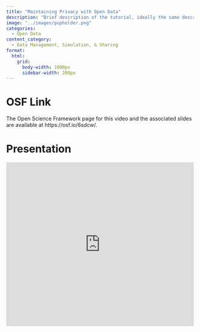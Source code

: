 ```yaml
---
title: "Maintaining Privacy with Open Data"
description: "Brief description of the tutorial, ideally the same description used in the tutorial itself."
image: "../images/pupholder.png"
categories:
  - Open Data
content_category:
  - Data Management, Simulation, & Sharing
format:
  html: 
    grid:
      body-width: 1000px
      sidebar-width: 200px
---
```


# OSF Link

The Open Science Framework page for this video and the associated slides are available at https://osf.io/6sdcw/.


# Presentation

<iframe src="https://mfr.de-1.osf.io/render?url=https%3A%2F%2Fosf.io%2Fdownload%2Fj6fy8%2F%3Fdirect%26mode%3Drender"
    width="100%"
    scrolling="yes"
    height="440px"
    marginheight="0"
    frameborder="0"
    allowfullscreen
    webkitallowfullscreen
>
